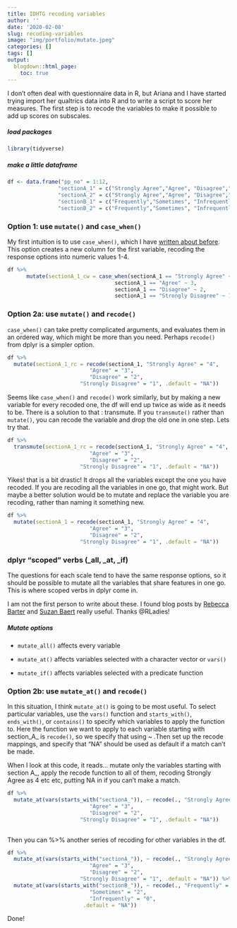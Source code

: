 ```yaml
---
title: IDHTG recoding variables
author: ''
date: '2020-02-08'
slug: recoding-variables
image: "img/portfolio/mutate.jpeg"
categories: []
tags: []
output:
  blogdown::html_page:
    toc: true
---
```


I don't often deal with questionnaire data in R, but Ariana and I have started trying import her qualtrics data into R and to write a script to score her measures. The first step is to recode the variables to make it possible to add up scores on subscales. 

##### load packages

```r
library(tidyverse)
```


##### make a little dataframe
```r
df <- data.frame("pp_no" = 1:12, 
                "sectionA_1" = c("Strongly Agree","Agree", "Disagree","Strongly Disagree"),
                "sectionA_2" = c("Strongly Agree","Agree", "Disagree","Strongly Disagree"),
                "sectionB_1" = c("Frequently","Sometimes", "Infrequently"),
                "sectionB_2" = c("Frequently","Sometimes", "Infrequently"))
```

### Option 1: use `mutate()` and `case_when()`

My first intuition is to use `case_when()`, which I have [written about before](http://jenrichmond.rbind.io/post/mutate-and-if-else-to-create-new-variables/). This option creates a new column for the first variable, recoding the response options into numeric values 1-4.

```r
df %>%
      mutate(sectionA_1_cw = case_when(sectionA_1 == "Strongly Agree" ~ 4,
                                  sectionA_1 == "Agree" ~ 3,
                                  sectionA_1 == "Disagree" ~ 2,
                                  sectionA_1 == "Strongly Disagree" ~ 1))
```

### Option 2a: use `mutate()` and `recode()`

`case_when()` can take pretty complicated arguments, and evaluates them in an ordered way, which might be more than you need. Perhaps `recode()` from dplyr is a simpler option. 

```r
df %>%
  mutate(sectionA_1_rc = recode(sectionA_1, "Strongly Agree" = "4",
                          "Agree" = "3",
                          "Disagree" = "2",
                       "Strongly Disagree" = "1", .default = "NA"))


```

Seems like `case_when()` and `recode()` work similarly, but by making a new variable for every recoded one, the df will end up twice as wide as it needs to be. There is a solution to that : transmute. If you `transmute()` rather than `mutate()`, you can recode the variable and drop the old one in one step. Lets try that. 

```r
df %>%
  transmute(sectionA_1_rc = recode(sectionA_1, "Strongly Agree" = "4",
                          "Agree" = "3",
                          "Disagree" = "2",
                       "Strongly Disagree" = "1", .default = "NA"))
```

Yikes! that is a bit drastic! It drops all the variables except the one you have recoded. If you are recoding all the variables in one go, that might work.  But maybe a better solution would be to mutate and replace the variable you are recoding, rather than naming it something new. 

```r
df %>%
  mutate(sectionA_1 = recode(sectionA_1, "Strongly Agree" = "4",
                          "Agree" = "3",
                          "Disagree" = "2",
                       "Strongly Disagree" = "1", .default = "NA"))

```

### dplyr "scoped" verbs (_all, _at, _if)

The questions for each scale tend to have the same response options, so it should be possible to mutate all the variables that share features in one go. This is where scoped verbs in dplyr come in. 

I am not the first person to write about these. I found blog posts by [Rebecca Barter](http://www.rebeccabarter.com/blog/2019-01-23_scoped-verbs/) and [Suzan Baert](https://suzan.rbind.io/2018/02/dplyr-tutorial-2/) really useful. Thanks @RLadies! 

##### Mutate options

- `mutate_all()` affects every variable

- `mutate_at()` affects variables selected with a character vector or `vars()`

- `mutate_if()` affects variables selected with a predicate function

### Option 2b: use `mutate_at()` and `recode()`

In this situation, I think `mutate_at()` is going to be most useful. To select particular variables, use the `vars()` function and `starts_with()`, `ends_with()`, or `contains()` to specify which variables to apply the function to. Here the function we want to apply to each variable starting with section_A_ is `recode()`, so we specify that using ~ .Then set up the recode mappings, and specify that "NA" should be used as default if a match can't be made. 

When I look at this code, it reads... mutate only the variables starting with section A_, apply the recode function to all of them, recoding Strongly Agree as 4 etc etc, putting NA in if you can't make a match. 

```r
df %>%
  mutate_at(vars(starts_with("sectionA_")), ~ recode(., "Strongly Agree" = "4",
                          "Agree" = "3",
                          "Disagree" = "2",
                       "Strongly Disagree" = "1", .default = "NA")) 
  
```

Then you can %>% another series of recoding for other variables in the df. 

```r
df %>%
  mutate_at(vars(starts_with("sectionA_")), ~ recode(., "Strongly Agree" = "4",
                          "Agree" = "3",
                          "Disagree" = "2",
                       "Strongly Disagree" = "1", .default = "NA")) %>%
  mutate_at(vars(starts_with("sectionB_")), ~ recode(., "Frequently" = "3",
                          "Sometimes" = "2",
                          "Infrequently" = "0",
                        .default = "NA"))
```

Done!
